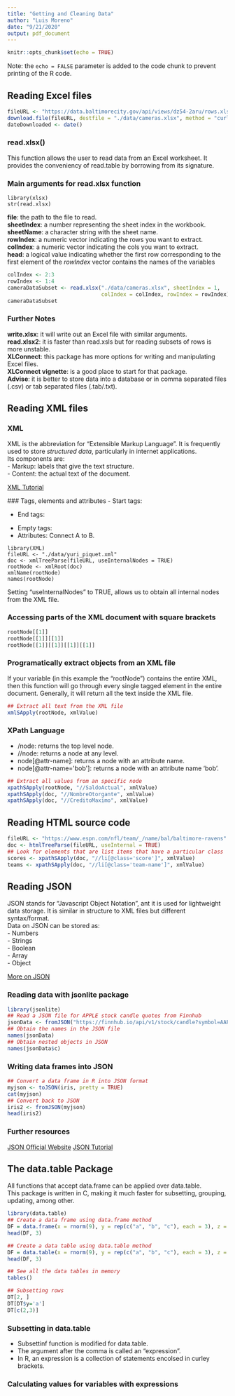 ```yaml
---
title: "Getting and Cleaning Data"
author: "Luis Moreno"
date: "9/21/2020"
output: pdf_document
---
```


```r
knitr::opts_chunk$set(echo = TRUE)
```

Note: the `echo = FALSE` parameter is added to the code chunk to prevent printing of the R code.

## Reading Excel files
```r
fileURL <- "https://data.baltimorecity.gov/api/views/dz54-2aru/rows.xlsx?accessType=DOWNLOAD"
download.file(fileURL, destfile = "./data/cameras.xlsx", method = "curl")
dateDownloaded <- date()
```

### read.xlsx()
This function allows the user to read data from an Excel worksheet. It provides the conveniency of read.table by borrowing from its signature.  

### Main arguments for read.xlsx function
```reading_xlsx
library(xlsx)
str(read.xlsx)
```
  
**file**: the path to the file to read.  
**sheetIndex**: a number representing the sheet index in the workbook.  
**sheetName**: a character string with the sheet name.  
**rowIndex**: a numeric vector indicating the rows you want to extract.  
**colIndex**: a numeric vector indicating the cols you want to extract.  
**head**: a logical value indicating whether the first row corresponding to the first element of the *rowIndex* vector contains the names of the variables

```r
colIndex <- 2:3
rowIndex <- 1:4
cameraDataSubset <- read.xlsx("./data/cameras.xlsx", sheetIndex = 1,
                              colIndex = colIndex, rowIndex = rowIndex)
cameraDataSubset
```

### Further Notes  
**write.xlsx**: it will write out an Excel file with similar arguments.  
**read.xlsx2**: it is faster than read.xsls but for reading subsets of rows is more unstable.  
**XLConnect**: this package has more options for writing and manipulating Excel files.  
**XLConnect vignette**: is a good place to start for that package.  
**Advise**: it is better to store data into a database or in comma separated files (.csv) or tab separated files (.tab/.txt).  

## Reading XML files
### XML
XML is the abbreviation for "Extensible Markup Language". It is frequently used to store *structured data*, particularly in internet applications.  
Its components are:  
 - Markup: labels that give the text structure.  
 - Content: the actual text of the document.  
 
 [XML Tutorial](https://www.w3schools.com/xml/)
 
 ### Tags, elements and attributes
  - Start tags: <section>  
  - End tags: </section>  
  - Empty tags: <line-break>  
  - Attributes: <step number="3"> Connect A to B. </step>  
  
```Reading
library(XML)
fileURL <- "./data/yuri_piquet.xml"
doc <- xmlTreeParse(fileURL, useInternalNodes = TRUE)
rootNode <- xmlRoot(doc)
xmlName(rootNode)
names(rootNode)
```
Setting "useInternalNodes" to TRUE, allows us to obtain all internal nodes from the XML file.

### Accessing parts of the XML document with square brackets
```r
rootNode[[1]]
rootNode[[1]][[1]]
rootNode[[1]][[1]][[1]][[1]]
```

### Programatically extract objects from an XML file
If your variable (in this example the "rootNode") contains the entire XML, then this function will go through every single tagged element in the entire document. Generally, it will return all the text inside the XML file.
```r
## Extract all text from the XML file
xmlSApply(rootNode, xmlValue)
```

### XPath Language
- /node: returns the top level node.  
- //node: returns a node at any level.  
- node[@attr-name]: returns a node with an attribute name.  
- node[@attr-name='bob']: returns a node with an attribute name 'bob'.  

```r
## Extract all values from an specific node
xpathSApply(rootNode, "//SaldoActual", xmlValue)
xpathSApply(doc, "//NombreOtorgante", xmlValue)
xpathSApply(doc, "//CreditoMaximo", xmlValue)
```

## Reading HTML source code
```r
fileURL <- "https://www.espn.com/nfl/team/_/name/bal/baltimore-ravens"
doc <- htmlTreeParse(fileURL, useInternal = TRUE)
## Look for elements that are list items that have a particular class
scores <- xpathSApply(doc, "//li[@class='score']", xmlValue)
teams <- xpathSApply(doc, "//li[@class='team-name']", xmlValue)
```

## Reading JSON
JSON stands for "Javascript Object Notation", ant it is used for lightweight data storage. It is similar in structure to XML files but different syntax/format.  
Data on JSON can be stored as:  
- Numbers  
- Strings  
- Boolean  
- Array  
- Object  

[More on JSON](https://en.wikipedia.org/wiki/JSON)  

### Reading data with jsonlite package
```r
library(jsonlite)
## Read a JSON file for APPLE stock candle quotes from Finnhub
jsonData <- fromJSON("https://finnhub.io/api/v1/stock/candle?symbol=AAPL&resolution=1&from=1572651390&to=1572910590&token=br08q97rh5r9j5ovs4fg")
## Obtain the names in the JSON file
names(jsonData)
## Obtain nested objects in JSON
names(jsonData$c)
```

### Writing data frames into JSON
```r
## Convert a data frame in R into JSON format
myjson <- toJSON(iris, pretty = TRUE)
cat(myjson)
## Convert back to JSON
iris2 <- fromJSON(myjson)
head(iris2)
```

### Further resources
[JSON Official Website](https://www.json.org/json-en.html)
[JSON Tutorial](https://www.r-bloggers.com/2013/12/new-package-jsonlite-a-smarter-json-encoderdecoder/)

## The data.table Package
All functions that accept data.frame can be applied over data.table.  
This package is written in C, making it much faster for subsetting, grouping, updating, among other.  
```r
library(data.table)
## Create a data frame using data.frame method
DF = data.frame(x = rnorm(9), y = rep(c("a", "b", "c"), each = 3), z = rnorm(9))
head(DF, 3)

## Create a data table using data.table method
DF = data.table(x = rnorm(9), y = rep(c("a", "b", "c"), each = 3), z = rnorm(9))
head(DF, 3)

## See all the data tables in memory
tables()

## Subsetting rows
DT[2, ]
DT[DT$y='a']
DT[c(2,3)]

```

### Subsetting in data.table
- Subsettinf function is modified for data.table.  
- The argument after the comma is called an "expression".  
- In R, an expression is a collection of statements encolsed in curley brackets.  

### Calculating values for variables with expressions
